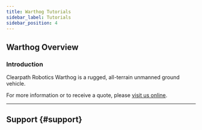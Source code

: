 ```yaml
---
title: Warthog Tutorials
sidebar_label: Tutorials
sidebar_position: 4
---
```



<ComponentIntroductionWarthog />

## Warthog Overview

### Introduction

Clearpath Robotics Warthog is a rugged, all-terrain unmanned ground vehicle.

For more information or to receive a quote, please [visit us online](http://clearpathrobotics.com/warthog).

<ComponentTutorialLinks />

---

## Support {#support}

<Support />
